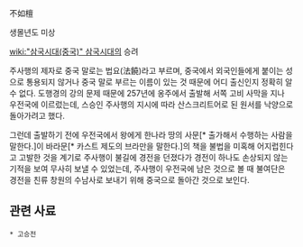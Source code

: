 不如檀

생몰년도 미상

[[wiki:"삼국시대(중국)" 삼국시대]]의 승려

주사행의 제자로 중국 말로는 법요(法饒)라고 부르며, 중국에서 외국인들에게 붙이는 성으로 통용되지 않거나 중국 말로 부르는 이름이 있는 것 때문에 어디 출신인지 정확히 알 수 없다. 도행경의 강의 문제 때문에 257년에 옹주에서 출발해 서쪽 고비 사막을 지나 우전국에 이르렀는데, 스승인 주사행의 지시에 따라 산스크리트어로 된 원서를 낙양으로 돌아가려고 했다.

그런데 출발하기 전에 우전국에서 왕에게 한나라 땅의 사문[* 출가해서 수행하는 사람을 말한다.]이 바라문[* 카스트 제도의 브라만을 말한다.]의 책을 불법을 미혹해 어지럽힌다고 고발한 것을 계기로 주사행이 불길에 경전을 던졌다가 경전이 하나도 손상되지 않는 기적을 보여 무사히 보낼 수 있었는데, 주사행이 우전국에 남은 것으로 볼 때 불여단은 경전을 친류 창원의 수남사로 보내기 위해 중국으로 돌아간 것으로 보인다.

== 관련 사료 ==
 * 고승전
